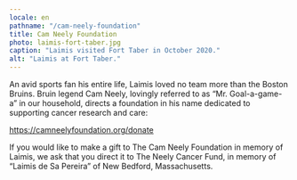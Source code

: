 ```yaml
---
locale: en
pathname: "/cam-neely-foundation"
title: Cam Neely Foundation
photo: laimis-fort-taber.jpg
caption: "Laimis visited Fort Taber in October 2020."
alt: "Laimis at Fort Taber."
---
```


An avid sports fan his entire life, Laimis loved no team more than the Boston
Bruins. Bruin legend Cam Neely, lovingly referred to as “Mr. Goal-a-game-a” in
our household, directs a foundation in his name dedicated to supporting cancer
research and care:

https://camneelyfoundation.org/donate

If you would like to make a gift to The Cam Neely Foundation in memory of
Laimis, we ask that you direct it to The Neely Cancer Fund, in memory of
“Laimis de Sa Pereira” of New Bedford, Massachusetts.


